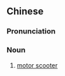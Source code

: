 {{also|小型摩托车}}
==Chinese==
{{zh-forms|s=小型摩托车|type=23}}

===Pronunciation===
{{zh-pron
|m=xiǎoxíng mótuōchē
|c=siu2 jing4 mo1 tok3 ce1
|cat=n
}}

===Noun===
{{zh-noun}}

# [[motor scooter]]

{{zh-cat|Vehicles}}